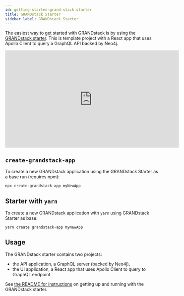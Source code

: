 ```yaml
---
id: getting-started-grand-stack-starter
title: GRANDstack Starter
sidebar_label: GRANDstack Starter
---
```



The easiest way to get started with GRANDstack is by using the [GRANDstack starter](https://github.com/grand-stack/grand-stack-starter). This is template project with a React app that uses Apollo Client to query a GraphQL API backed by Neo4j.

<iframe width="560" height="315" src="https://www.youtube.com/embed/1JLs166lPcA" frameborder="0" allow="autoplay; encrypted-media" allowfullscreen></iframe>

## `create-grandstack-app`

To create a new GRANDstack application using the GRANDstack Starter as a base run (requires npm):

```shell
npx create-grandstack-app myNewApp
```

## Starter with `yarn`

To create a new GRANDstack application with `yarn` using GRANDstack Starter as base:

```shell
yarn create grandstack-app myNewApp
```

## Usage

The GRANDstack starter contains two projects:

- the API application, a GraphQL server (backed by Neo4j),
- the UI application, a React app that uses Apollo Client to query to GraphQL endpoint

See [the README for instructions](https://github.com/grand-stack/grand-stack-starter) on getting up and running with the GRANDstack starter.

<FeedbackWidget />

